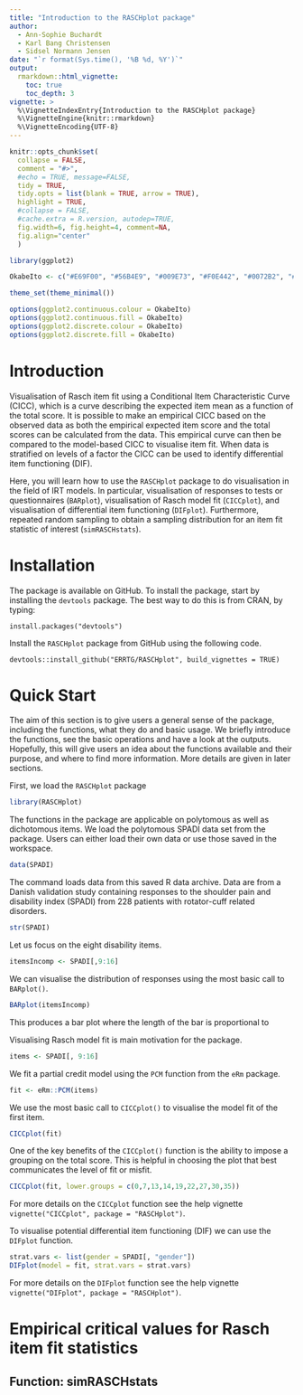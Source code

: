 ```yaml
---
title: "Introduction to the RASCHplot package"
author: 
  - Ann-Sophie Buchardt
  - Karl Bang Christensen
  - Sidsel Normann Jensen
date: "`r format(Sys.time(), '%B %d, %Y')`"
output: 
  rmarkdown::html_vignette:
    toc: true
    toc_depth: 3
vignette: >
  %\VignetteIndexEntry{Introduction to the RASCHplot package}
  %\VignetteEngine{knitr::rmarkdown}
  %\VignetteEncoding{UTF-8}
---
```


```r
knitr::opts_chunk$set(
  collapse = FALSE,
  comment = "#>",
  #echo = TRUE, message=FALSE,
  tidy = TRUE, 
  tidy.opts = list(blank = TRUE, arrow = TRUE), 
  highlight = TRUE,
  #collapse = FALSE,
  #cache.extra = R.version, autodep=TRUE,
  fig.width=6, fig.height=4, comment=NA,
  fig.align="center"
  )

library(ggplot2)

OkabeIto <- c("#E69F00", "#56B4E9", "#009E73", "#F0E442", "#0072B2", "#D55E00", "#CC79A7", "#999999")

theme_set(theme_minimal())

options(ggplot2.continuous.colour = OkabeIto)
options(ggplot2.continuous.fill = OkabeIto)
options(ggplot2.discrete.colour = OkabeIto)
options(ggplot2.discrete.fill = OkabeIto)
```

# Introduction

Visualisation of Rasch item fit using a Conditional Item Characteristic Curve (CICC), which is a curve describing the expected item mean as a function of the total score. It is possible to make an empirical CICC based on the observed data as both the empirical expected item score and the total scores can be calculated from the data. This empirical curve can then be compared to the model-based CICC to visualise item fit. When data is stratified on levels of a factor the CICC can be used to identify differential item functioning (DIF).

Here, you will learn how to use the `RASCHplot` package to do visualisation in the field of IRT models. In particular, visualisation of responses to tests or questionnaires (`BARplot`), visualisation of Rasch model fit (`CICCplot`), and visualisation of differential item functioning (`DIFplot`). Furthermore, repeated random sampling to obtain a sampling distribution for an item fit statistic of interest (`simRASCHstats`).

# Installation

The package is available on GitHub. To install the package, start by installing the `devtools` package. The best way to do this is from CRAN, by typing:

```{}
install.packages("devtools")
```

Install the `RASCHplot` package from GitHub using the following code.

```{}
devtools::install_github("ERRTG/RASCHplot", build_vignettes = TRUE)
```


# Quick Start

The aim of this section is to give users a general sense of the package, including the functions, what they do and basic usage. We briefly introduce the functions, see the basic operations and have a look at the outputs. Hopefully, this will give users an idea about the functions available and their purpose, and where to find more information. More details are given in later sections.


First, we load the `RASCHplot` package

```r
library(RASCHplot)
```

The functions in the package are applicable on polytomous as well as dichotomous items. 
We load the polytomous SPADI data set from the package. Users can either load their own data or use those saved in the workspace.

```r
data(SPADI)
```

The command loads data from this saved R data archive. Data are from a Danish validation study containing responses to the shoulder pain and disability index (SPADI) from 228 patients with rotator-cuff related disorders. 

```r
str(SPADI)
```

Let us focus on the eight disability items. 

```r
itemsIncomp <- SPADI[,9:16]
```

We can visualise the distribution of responses using the most basic call to `BARplot()`.

```r
BARplot(itemsIncomp)
```

This produces a bar plot where the length of the bar  is proportional to 

Visualising Rasch model fit is main motivation for the package. 

```r
items <- SPADI[, 9:16]
```


We fit a partial credit model using the `PCM` function from the `eRm` package.

```r
fit <- eRm::PCM(items)
```

We use the most basic call to `CICCplot()` to visualise the model fit of the first item.

```r
CICCplot(fit)
```

One of the key benefits of the `CICCplot()` function is the ability to impose a grouping on
the total score. This is helpful in choosing the plot that best communicates the level of fit or misfit.

```r
CICCplot(fit, lower.groups = c(0,7,13,14,19,22,27,30,35))
```

For more details on the `CICCplot` function see the help vignette `vignette("CICCplot", package = "RASCHplot")`.


To visualise potential differential item functioning (DIF) we can use the `DIFplot` function.

```r
strat.vars <- list(gender = SPADI[, "gender"])
DIFplot(model = fit, strat.vars = strat.vars)
```

For more details on the `DIFplot` function see the help vignette `vignette("DIFplot", package = "RASCHplot")`.



# Empirical critical values for Rasch item fit statistics

## Function: simRASCHstats
